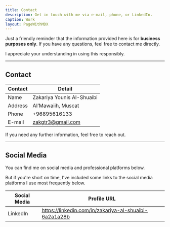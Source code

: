 ```yaml
---
title: Contact
description: Get in touch with me via e-mail, phone, or LinkedIn.
caption: Work
layout: PageWithMDX
---
```


Just a friendly reminder that the information provided here is for **business purposes only**. If you have any questions, feel free to contact me directly.

I appreciate your understanding in using this responsibly.

---

## Contact

| Contact  | Detail             |
| -------- | ------------------ |
| Name     | Zakariya Younis Al-Shuaibi |
| Address  | AI’Mawaiih, Muscat |
| Phone    | +96895616133       |
| E-mail   | zakgtr3@gmail.com  |

If you need any further information, feel free to reach out.

---

## Social Media

You can find me on social media and professional platforms below.

But if you're short on time, I've included some links to the social media platforms I use most frequently below.

| Social Media | Profile URL                     |
| ------------ | ------------------------------- |
| LinkedIn     | https://linkedin.com/in/zakariya-al-shuaibi-6a2a1a28b |
